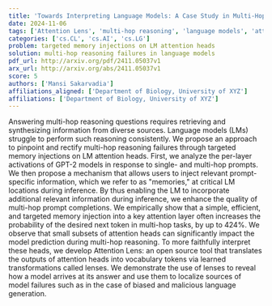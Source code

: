 ```yaml
---
title: 'Towards Interpreting Language Models: A Case Study in Multi-Hop Reasoning'
date: 2024-11-06
tags: ['Attention Lens', 'multi-hop reasoning', 'language models', 'attention heads', 'information retrieval', 'memory injections', 'model interpretation', 'GPT-2']
categories: ['cs.CL', 'cs.AI', 'cs.LG']
problem: targeted memory injections on LM attention heads
solution: multi-hop reasoning failures in language models
pdf_url: http://arxiv.org/pdf/2411.05037v1
arx_url: http://arxiv.org/abs/2411.05037v1
score: 5
authors: ['Mansi Sakarvadia']
affiliations_aligned: ['Department of Biology, University of XYZ']
affiliations: ['Department of Biology, University of XYZ']
---
```



Answering multi-hop reasoning questions requires retrieving and synthesizing information from diverse sources. Language models (LMs) struggle to perform such reasoning consistently. We propose an approach to pinpoint and rectify multi-hop reasoning failures through targeted memory injections on LM attention heads. First, we analyze the per-layer activations of GPT-2 models in response to single- and multi-hop prompts. We then propose a mechanism that allows users to inject relevant prompt-specific information, which we refer to as "memories," at critical LM locations during inference. By thus enabling the LM to incorporate additional relevant information during inference, we enhance the quality of multi-hop prompt completions. We empirically show that a simple, efficient, and targeted memory injection into a key attention layer often increases the probability of the desired next token in multi-hop tasks, by up to 424%. We observe that small subsets of attention heads can significantly impact the model prediction during multi-hop reasoning. To more faithfully interpret these heads, we develop Attention Lens: an open source tool that translates the outputs of attention heads into vocabulary tokens via learned transformations called lenses. We demonstrate the use of lenses to reveal how a model arrives at its answer and use them to localize sources of model failures such as in the case of biased and malicious language generation.